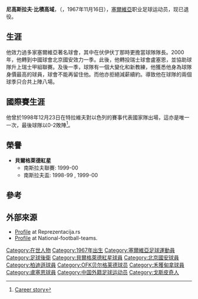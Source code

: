 {{Football player infobox
| playername = 比積高域
| image =
| fullname = Nikoslav Bjegović
| dateofbirth = {{birth date and age|1967|11|16|df=y}}
| cityofbirth = [[戈斯皮奇|戈斯皮奇]]
| countryofbirth = [[南斯拉夫|南斯拉夫]]
| height = {{height|m=1.81}}
| position = [[後衛_(足球)|後衛]]
| youthyears = 
| youthclubs = 
| years = 1986-89<br>1989-91<br>1991-92<br>1992-95<br>1995-97<br>1997-00<br>2000<br>2000-02
| clubs = [[沙梅足球會|澤蒙]]<br>[[柏迪遜|柏迪遜]]<br>[[拉德尼基足球俱樂部|利德力基]]<br>[[OFK貝爾格萊德|OFK貝爾格萊德]]<br>[[伏伊伏丁那足球俱乐部|伏伊伏丁那]]<br>[[貝爾格萊德紅星|貝爾格萊德紅星]]<br>[[北京國安|北京國安]]<br>[[盧塞恩足球俱樂部|盧塞恩]]
| caps(goals) = <br>{{0}}0 {{0}}(0)<br><br>41 {{0}}(0)<br>41 {{0}}(3)<br>52 {{0}}(1)<br>18 {{0}}(1)<br>{{0}}8 {{0}}(0)
| nationalyears = 1998
| nationalteam = [[塞爾維亞國家足球隊|南斯拉夫]]
| nationalcaps(goals) = {{0}}1 {{0}}(0)
|}}
'''尼高斯拉夫·比積高域'''，（{{lang-sr|'''Никослав Бјеговић'''}}，1967年11月16日），[[塞爾維亞|塞爾維亞]]职业足球运动员，现已退役。

==生涯==
他效力過多家塞爾維亞著名球會，其中在伏伊伏丁那時更擔當球隊隊長。2000年，他轉到中國球會北京國安效力一季。此後，他轉投瑞士球會盧塞恩，並協助球隊升上瑞士甲組聯賽。及後一季，球隊有一個大變化和新教練，他獲悉他身為球隊身價最高的球員，球會不能再留住他。而他亦拒絕減薪續約。導致他在球隊的兩個球季只合共上陣八場。

==國際賽生涯==
他曾於1998年12月23日在特拉維夫對以色列的賽事代表國家隊出場，這亦是唯一一次，最後球隊以0-2敗陣<ref>[http://www.reprezentacija.rs/cgi-bin/index.pl?str=igraci&strana=Bjegovic_Nikoslav Career story]</ref>。

==榮譽==
*'''貝爾格萊德紅星'''
**南斯拉夫聯賽: 1999-00
**南斯拉夫盃: 1998-99 , 1999-00

==參考==
{{reflist}}

==外部來源==
* [http://www.reprezentacija.rs/cgi-bin/index.pl?str=igraci&strana=Bjegovic_Nikoslav Profile] at Reprezentacija.rs
* [http://www.national-football-teams.com/v2/player.php?id=22084 Profile] {{Wayback|url=http://www.national-football-teams.com/v2/player.php?id=22084 |date=20121009123356 }} at National-football-teams.

{{2000年甲A分类名单北京}}
{{DEFAULTSORT:Bjegovic, Nikoslav}}
[[Category:在世人物|Category:在世人物]]
[[Category:1967年出生|Category:1967年出生]]
[[Category:塞爾維亞足球運動員|Category:塞爾維亞足球運動員]]
[[Category:足球後衛|Category:足球後衛]]
[[Category:貝爾格萊德紅星球員|Category:貝爾格萊德紅星球員]]
[[Category:北京國安球員|Category:北京國安球員]]
[[Category:柏迪遜球員|Category:柏迪遜球員]]
[[Category:OFK贝尔格莱德球员|Category:OFK贝尔格莱德球员]]
[[Category:禾獲甸拿球員|Category:禾獲甸拿球員]]
[[Category:盧塞恩球員|Category:盧塞恩球員]]
[[Category:中国外籍足球运动员|Category:中国外籍足球运动员]]
[[Category:戈斯皮奇人|Category:戈斯皮奇人]]